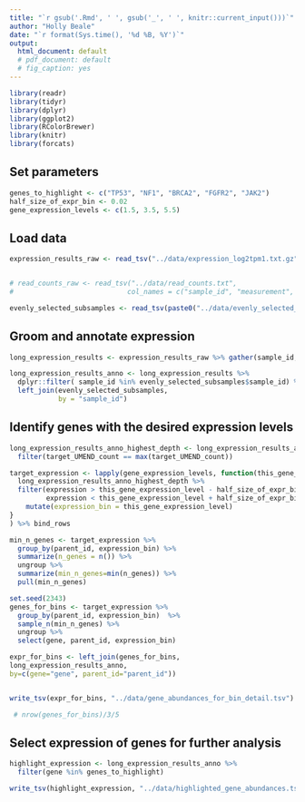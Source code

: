 ```yaml
---
title: "`r gsub('.Rmd', ' ', gsub('_', ' ', knitr::current_input()))`"
author: "Holly Beale"
date: "`r format(Sys.time(), '%d %B, %Y')`"
output:
  html_document: default
  # pdf_document: default
  # fig_caption: yes
---
```



```r

library(readr)
library(tidyr)
library(dplyr)
library(ggplot2)
library(RColorBrewer)
library(knitr)
library(forcats)

```

## Set parameters

```r

genes_to_highlight <- c("TP53", "NF1", "BRCA2", "FGFR2", "JAK2")
half_size_of_expr_bin <- 0.02
gene_expression_levels <- c(1.5, 3.5, 5.5)

```
                   
## Load data

```r

expression_results_raw <- read_tsv("../data/expression_log2tpm1.txt.gz")


# read_counts_raw <- read_tsv("../data/read_counts.txt", 
#                            col_names = c("sample_id", "measurement", "read_count"))

evenly_selected_subsamples <- read_tsv(paste0("../data/evenly_selected_subsamples_with_binwidth_4.tsv"))

```



## Groom and annotate expression
```r

long_expression_results <- expression_results_raw %>% gather(sample_id, expression, -gene)

long_expression_results_anno <- long_expression_results %>%
  dplyr::filter( sample_id %in% evenly_selected_subsamples$sample_id) %>%
  left_join(evenly_selected_subsamples,
            by = "sample_id")

```

## Identify genes with the desired expression levels
```r

long_expression_results_anno_highest_depth <- long_expression_results_anno %>%
  filter(target_UMEND_count == max(target_UMEND_count))

target_expression <- lapply(gene_expression_levels, function(this_gene_expression_level){
  long_expression_results_anno_highest_depth %>%
  filter(expression > this_gene_expression_level - half_size_of_expr_bin,
         expression < this_gene_expression_level + half_size_of_expr_bin) %>%
    mutate(expression_bin = this_gene_expression_level)
}
) %>% bind_rows

min_n_genes <- target_expression %>%
  group_by(parent_id, expression_bin) %>%
  summarize(n_genes = n()) %>%
  ungroup %>%
  summarize(min_n_genes=min(n_genes)) %>%
  pull(min_n_genes)

set.seed(2343)
genes_for_bins <- target_expression %>%
  group_by(parent_id, expression_bin)  %>%
  sample_n(min_n_genes) %>%
  ungroup %>%
  select(gene, parent_id, expression_bin)

expr_for_bins <- left_join(genes_for_bins, 
long_expression_results_anno, 
by=c(gene="gene", parent_id="parent_id"))


write_tsv(expr_for_bins, "../data/gene_abundances_for_bin_detail.tsv")

 # nrow(genes_for_bins)/3/5
```

## Select expression of genes for further analysis
```r

highlight_expression <- long_expression_results_anno %>% 
  filter(gene %in% genes_to_highlight)

write_tsv(highlight_expression, "../data/highlighted_gene_abundances.tsv")

```


